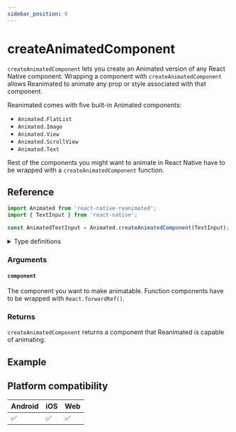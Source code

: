 ```yaml
---
sidebar_position: 6
---
```


# createAnimatedComponent

`createAnimatedComponent` lets you create an Animated version of any React Native component. Wrapping a component with `createAnimatedComponent` allows Reanimated to animate any prop or style associated with that component.

Reanimated comes with five built-in Animated components:

- `Animated.FlatList`
- `Animated.Image`
- `Animated.View`
- `Animated.ScrollView`
- `Animated.Text`

Rest of the components you might want to animate in React Native have to be wrapped with a `createAnimatedComponent` function.

## Reference

```javascript
import Animated from 'react-native-reanimated';
import { TextInput } from 'react-native';

const AnimatedTextInput = Animated.createAnimatedComponent(TextInput);
```

<details>
<summary>Type definitions</summary>

```typescript
function createAnimatedComponent<P extends object>(
  component: ComponentClass<P>
): ComponentClass<AnimateProps<P>>;

function createAnimatedComponent<P extends object>(
  component: FunctionComponent<P>
): FunctionComponent<AnimateProps<P>>;
```

</details>

### Arguments

#### `component`

The component you want to make animatable. Function components have to be wrapped with `React.forwardRef()`.

### Returns

`createAnimatedComponent` returns a component that Reanimated is capable of animating.

## Example


<InteractiveExample
  src={CreateAnimatedComponentSrc}
  component={CreateAnimatedComponent}
  showCode
/>

## Platform compatibility

<div className="platform-compatibility">

| Android | iOS | Web |
| ------- | --- | --- |
| ✅      | ✅  | ✅  |

</div>
